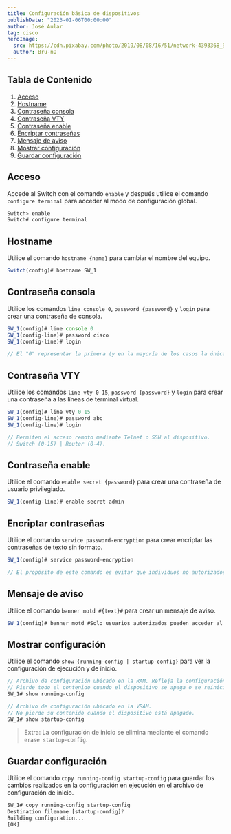 ---
title: Configuración básica de dispositivos
publishDate: "2023-01-06T00:00:00"
author: José Aular
tag: cisco
heroImage:
  src: https://cdn.pixabay.com/photo/2019/08/08/16/51/network-4393368_960_720.jpg
  author: Bru-nO
---

## Tabla de Contenido

1.  [Acceso](/blog/configuracion-basica-dispositivos#acceso)
2.  [Hostname](/blog/configuracion-basica-dispositivos#hostname)
3.  [Contraseña consola](/blog/configuracion-basica-dispositivos#contraseña-consola)
4.  [Contraseña VTY](/blog/configuracion-basica-dispositivos#contraseña-vty)
5.  [Contraseña enable](/blog/configuracion-basica-dispositivos#contraseña-enable)
6.  [Encriptar contraseñas](/blog/configuracion-basica-dispositivos#encriptar-contraseñas)
7.  [Mensaje de aviso](/blog/configuracion-basica-dispositivos#mensaje-de-aviso)
8.  [Mostrar configuración](/blog/configuracion-basica-dispositivos#mostrar-configuración)
9.  [Guardar configuración](/blog/configuracion-basica-dispositivos#guardar-configuración)

## Acceso

Accede al Switch con el comando `enable` y después utilice el comando `configure terminal` para acceder al modo de configuración global.

```js title="Switch #1"
Switch> enable
Switch# configure terminal
```

## Hostname

Utilice el comando `hostname {name}` para cambiar el nombre del equipo.

```js title="Switch #1"
Switch(config)# hostname SW_1
```

## Contraseña consola

Utilice los comandos `line console 0`, `password {password}` y `login` para crear una contraseña de consola.

```js title="Switch #1"
SW_1(config)# line console 0
SW_1(config-line)# password cisco
SW_1(config-line)# login

// El "0" representar la primera (y en la mayoría de los casos la única) interfaz de consola.
```

## Contraseña VTY

Utilice los comandos `line vty 0 15`, `password {password}` y `login` para crear una contraseña a las líneas de terminal virtual.

```js title="Switch #1"
SW_1(config)# line vty 0 15
SW_1(config-line)# password abc
SW_1(config-line)# login

// Permiten el acceso remoto mediante Telnet o SSH al dispositivo.
// Switch (0-15) | Router (0-4).
```

## Contraseña enable

Utilice el comando `enable secret {password}` para crear una contraseña de usuario privilegiado.

```js title="Switch #1"
SW_1(config-line)# enable secret admin
```

## Encriptar contraseñas

Utilice el comando `service password-encryption` para crear encriptar las contraseñas de texto sin formato.

```js title="Switch #1"
SW_1(config)# service password-encryption

// El propósito de este comando es evitar que individuos no autorizados vean las contraseñas en el archivo de configuración.
```

## Mensaje de aviso

Utilice el comando `banner motd #{text}#` para crear un mensaje de aviso.

```js title="Switch #1"
SW_1(config)# banner motd #Solo usuarios autorizados pueden acceder al equipo#
```

## Mostrar configuración

Utilice el comando `show {running-config | startup-config}` para ver la configuración de ejecución y de inicio.

```js title="Switch #1"
// Archivo de configuración ubicado en la RAM. Refleja la configuración actual.
// Pierde todo el contenido cuando el dispositivo se apaga o se reinicia.
SW_1# show running-config

// Archivo de configuración ubicado en la VRAM.
// No pierde su contenido cuando el dispositivo está apagado.
SW_1# show startup-config
```

> Extra: La configuración de inicio se elimina mediante el comando `erase startup-config`.

## Guardar configuración

Utilice el comando `copy running-config startup-config` para guardar los cambios realizados en la configuración en ejecución en el archivo de configuración de inicio.

```js title="Switch #1"
SW_1# copy running-config startup-config
Destination filename [startup-config]?
Building configuration...
[OK]
```
